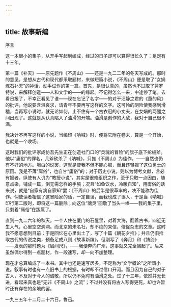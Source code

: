 ```yaml
---
---
---
```

title: 故事新编
---



序言

这一本很小的集子，从开手写起到编成，经过的日子却可以算得很长久了：足足有十三年。

第一篇《补天》——原先题作《不周山》——还是一九二二年的冬天写成的。那时的意见，是想从古代和现代都采取题材，来做短篇小说，《不周山》便是取了“女娲炼石补天”的神话，动手试作的第一篇。首先，是很认真的，虽然也不过取了茀罗特说，来解释创造——人和文学的——的缘起。不记得怎么一来，中途停了笔，去看日报了，不幸正看见了谁——现在忘记了名字——的对于汪静之君的《蕙的风》的批评，他说要含泪哀求，请青年不要再写这样的文字。这可怜的阴险使我感到滑稽，当再写小说时，就无论如何，止不住有一个古衣冠的小丈夫，在女娲的两腿之间出现了。这就是从认真陷入了油滑的开端。油滑是创作的大敌，我对于自己很不满。

我决计不再写这样的小说，当编印《呐喊》时，便将它附在卷末，算是一个开始，也就是一个收场。

这时我们的批评家成仿吾先生正在创造社门口的“灵魂的冒险”的旗子底下抡板斧。他以“庸俗”的罪名，几斧砍杀了《呐喊》，只推《不周山》为佳作，——自然也仍有不好的地方。坦白的说罢，这就是使我不但不能心服，而且还轻视了这位勇士的原因。我是不薄“庸俗”，也自甘“庸俗”的；对于历史小说，则以为博考文献，言必有据者，纵使有人讥为“教授小说”，其实是很难组织之作，至于只取一点因由，随意点染，铺成一篇，倒无需怎样的手腕；况且“如鱼饮水，冷暖自知”，用庸俗的话来说，就是“自家有病自家知”罢：《不周山》的后半是很草率的，决不能称为佳作。倘使读者相信了这冒险家的话，一定自误，而我也成了误人，于是当《呐喊》印行第二版时，即将这一篇删除；向这位“魂灵”回敬了当头一棒——我的集子里，只剩着“庸俗”在跋扈了。

直到一九二六年的秋天，一个人住在厦门的石屋里，对着大海，翻着古书，四近无生人气，心里空空洞洞。而北京的未名社，却不绝的来信，催促杂志的文章。这时我不愿意想到目前；于是回忆在心里出土了，写了十篇《朝花夕拾》；并且仍旧拾取古代的传说之类，预备足成八则《故事新编》。但刚写了《奔月》和《铸剑》——发表的那时题为《眉间尺》，——我便奔向广州，这事就又完全搁起了。后来虽然偶尔得到一点题材，作一段速写，却一向不加整理。

现在才总算编成了一本书。其中也还是速写居多，不足称为“文学概论”之所谓小说。叙事有时也有一点旧书上的根据，有时却不过信口开河。而且因为自己的对于古人，不及对于今人的诚敬，所以仍不免时有油滑之处。过了十三年，依然并无长进，看起来真也是“无非《不周山》之流”；不过并没有将古人写得更死，却也许暂时还有存在的余地的罢。

一九三五年十二月二十六日。鲁迅。